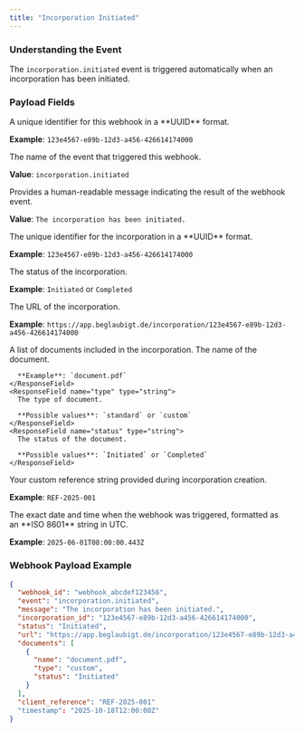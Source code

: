 ```yaml
---
title: "Incorporation Initiated"
---
```


### Understanding the Event

The `incorporation.initiated` event is triggered automatically when an incorporation has been initiated.

### Payload Fields

<ResponseField name="webhook_id" type="string">
  A unique identifier for this webhook in a **UUID** format.

  **Example**: `123e4567-e89b-12d3-a456-426614174000`
</ResponseField>

<ResponseField name="event" type="string">
  The name of the event that triggered this webhook.

  **Value**: `incorporation.initiated`
</ResponseField>

<ResponseField name="message" type="string">
  Provides a human-readable message indicating the result of the webhook event.

  **Value**: `The incorporation has been initiated.`
</ResponseField>

<ResponseField name="incorporation_id" type="string">
  The unique identifier for the incorporation in a **UUID** format.

  **Example**: `123e4567-e89b-12d3-a456-426614174000`
</ResponseField>

<ResponseField name="status" type="string">
  The status of the incorporation.

  **Example**: `Initiated` or `Completed`
</ResponseField>

<ResponseField name="url" type="string">
  The URL of the incorporation.

  **Example**: `https://app.beglaubigt.de/incorporation/123e4567-e89b-12d3-a456-426614174000`
</ResponseField>

<ResponseField name="documents" type="array">
  A list of documents included in the incorporation.

  <Expandable title="Document">
    <ResponseField name="name" type="string">
      The name of the document.

      **Example**: `document.pdf`
    </ResponseField>
    <ResponseField name="type" type="string">
      The type of document.

      **Possible values**: `standard` or `custom`
    </ResponseField>
    <ResponseField name="status" type="string">
      The status of the document.

      **Possible values**: `Initiated` or `Completed`
    </ResponseField>
  </Expandable>
</ResponseField>

<ResponseField name="client_reference" type="string">
  Your custom reference string provided during incorporation creation.

  **Example**: `REF-2025-001`
</ResponseField>

<ResponseField name="timestamp" type="string">
  The exact date and time when the webhook was triggered, formatted as an **ISO 8601** string in UTC.

  **Example**: `2025-06-01T08:00:00.443Z`
</ResponseField>

### Webhook Payload Example

```json
{
  "webhook_id": "webhook_abcdef123456",
  "event": "incorporation.initiated",
  "message": "The incorporation has been initiated.",
  "incorporation_id": "123e4567-e89b-12d3-a456-426614174000",
  "status": "Initiated",
  "url": "https://app.beglaubigt.de/incorporation/123e4567-e89b-12d3-a456-426614174000",
  "documents": [
    {
      "name": "document.pdf",
      "type": "custom",
	  "status": "Initiated"
    }
  ],
  "client_reference": "REF-2025-001"
  "timestamp": "2025-10-18T12:00:00Z"
}
```